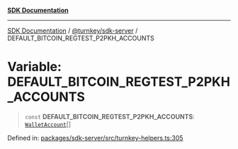 [**SDK Documentation**](../../../README.mdx)

***

[SDK Documentation](../../../packages.mdx) / [@turnkey/sdk-server](../README.mdx) / DEFAULT\_BITCOIN\_REGTEST\_P2PKH\_ACCOUNTS

# Variable: DEFAULT\_BITCOIN\_REGTEST\_P2PKH\_ACCOUNTS

> `const` **DEFAULT\_BITCOIN\_REGTEST\_P2PKH\_ACCOUNTS**: [`WalletAccount`](../interfaces/WalletAccount.mdx)[]

Defined in: [packages/sdk-server/src/turnkey-helpers.ts:305](https://github.com/tkhq/sdk/blob/e1b1a69bdd608320aaf03cc2dbbf68dc0c52b28d/packages/sdk-server/src/turnkey-helpers.ts#L305)
